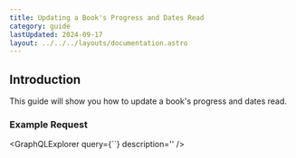 ```yaml
---
title: Updating a Book's Progress and Dates Read
category: guide
lastUpdated: 2024-09-17
layout: ../../../layouts/documentation.astro
---
```



## Introduction

This guide will show you how to update a book's progress and dates read.

### Example Request
<GraphQLExplorer query={``} description='' />